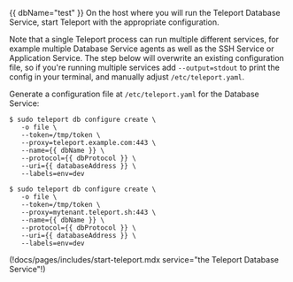 {{ dbName="test" }}
On the host where you will run the Teleport Database Service, start Teleport
with the appropriate configuration.

Note that a single Teleport process can run multiple different services, for
example multiple Database Service agents as well as the SSH Service or Application
Service. The step below will overwrite an existing configuration file, so if
you're running multiple services add `--output=stdout` to print the config in
your terminal, and manually adjust `/etc/teleport.yaml`.

Generate a configuration file at `/etc/teleport.yaml` for the Database Service:

<Tabs>
<TabItem scope={["oss", "enterprise"]} label="Teleport Enterprise/Enterprise Cloud">

```code
$ sudo teleport db configure create \
   -o file \
   --token=/tmp/token \
   --proxy=teleport.example.com:443 \
   --name={{ dbName }} \
   --protocol={{ dbProtocol }} \
   --uri={{ databaseAddress }} \
   --labels=env=dev 
```

</TabItem>
<TabItem scope={["cloud","team"]} label="Teleport Team/Community Edition">

```code
$ sudo teleport db configure create \
   -o file \
   --token=/tmp/token \
   --proxy=mytenant.teleport.sh:443 \
   --name={{ dbName }} \
   --protocol={{ dbProtocol }} \
   --uri={{ databaseAddress }} \
   --labels=env=dev
```

</TabItem>
</Tabs>

(!docs/pages/includes/start-teleport.mdx service="the Teleport Database Service"!)
